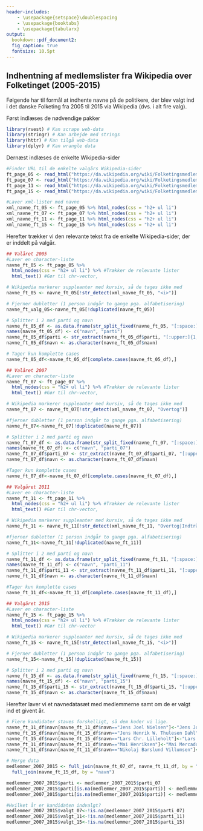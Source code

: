 ```yaml
---
header-includes:
    - \usepackage{setspace}\doublespacing
    - \usepackage{booktabs} 
    - \usepackage{tabularx}
output:   
  bookdown::pdf_document2:
  fig_caption: true
  fontsize: 10.5pt
---
```


## Indhentning af medlemslister fra Wikipedia over Folketinget (2005-2015) 
Følgende har til formål at indhente navne på de politikere, der blev valgt ind i det danske Folketing fra 2005 til 2015 via Wikipedia (dvs. i alt fire valg).

Først indlæses de nødvendige pakker
```r
library(rvest) # Kan scrape web-data
library(stringr) # Kan arbejde med strings
library(httr) # Kan tilgå web-data
library(dplyr) # Kan wrangle data
```

Dernæst indlæses de enkelte Wikipedia-sider
```r
#Finder URL til de enkelte valgårs Wikipedia-sider
ft_page_05 <- read_html("https://da.wikipedia.org/wiki/Folketingsmedlemmer_valgt_i_2005")
ft_page_07 <- read_html("https://da.wikipedia.org/wiki/Folketingsmedlemmer_valgt_i_2007")
ft_page_11 <- read_html("https://da.wikipedia.org/wiki/Folketingsmedlemmer_valgt_i_2011")
ft_page_15 <- read_html("https://da.wikipedia.org/wiki/Folketingsmedlemmer_valgt_i_2015")

#Laver xml-lister med navne
xml_navne_ft_05 <- ft_page_05 %>% html_nodes(css = "h2+ ul li") 
xml_navne_ft_07 <- ft_page_07 %>% html_nodes(css = "h2+ ul li") 
xml_navne_ft_11 <- ft_page_11 %>% html_nodes(css = "h2+ ul li") 
xml_navne_ft_15 <- ft_page_15 %>% html_nodes(css = "h2+ ul li") 
```

Herefter trækker vi den relevante tekst fra de enkelte Wikipedia-sider, der er inddelt på valgår.
```r
## Valåret 2005
#Laver en character-liste
navne_ft_05 <- ft_page_05 %>%
  html_nodes(css = "h2+ ul li") %>% #Trækker de relevante lister
  html_text() #Gør til chr-vector, 

# Wikipedia markerer suppleanter med kursiv, så de tages ikke med
navne_ft_05 <- navne_ft_05[!str_detect(xml_navne_ft_05, "<i>")]

# Fjerner dubletter (1 person indgår to gange pga. alfabetisering)
navne_ft_valg_05<-navne_ft_05[!duplicated(navne_ft_05)]

# Splitter i 2 med parti og navn
navne_ft_05_df <- as.data.frame(str_split_fixed(navne_ft_05, "[:space:]\\(", n=2))
names(navne_ft_05_df) <- c("navn", "parti")
navne_ft_05_df$parti <- str_extract(navne_ft_05_df$parti, "[:upper:]{1,3}")
navne_ft_05_df$navn <- as.character(navne_ft_05_df$navn)

# Tager kun komplette cases
navne_ft_05_df<-navne_ft_05_df[complete.cases(navne_ft_05_df),]
```

```r
## Valåret 2007
#Laver en character-liste
navne_ft_07 <- ft_page_07 %>%
  html_nodes(css = "h2+ ul li") %>% #Trækker de relevante lister
  html_text() #Gør til chr-vector, 

# Wikipedia markerer suppleanter med kursiv, så de tages ikke med
navne_ft_07 <- navne_ft_07[!str_detect(xml_navne_ft_07, "Overtog")]

#fjerner dubletter (1 person indgår to gange pga. alfabetisering)
navne_ft_07<-navne_ft_07[!duplicated(navne_ft_07)]

# Splitter i 2 med parti og navn
navne_ft_07_df <- as.data.frame(str_split_fixed(navne_ft_07, "[:space:]\\(", n=2))
names(navne_ft_07_df) <- c("navn", "parti_07")
navne_ft_07_df$parti_07 <- str_extract(navne_ft_07_df$parti_07, "[:upper:]{1,3}")
navne_ft_07_df$navn <- as.character(navne_ft_07_df$navn)

#Tager kun komplette cases
navne_ft_07_df<-navne_ft_07_df[complete.cases(navne_ft_07_df),]
```

```r
## Valgåret 2011
#Laver en character-liste
navne_ft_11 <- ft_page_11 %>%
  html_nodes(css = "h2+ ul li") %>% #Trækker de relevante lister
  html_text() #Gør til chr-vector, 

# Wikipedia markerer suppleanter med kursiv, så de tages ikke med
navne_ft_11 <- navne_ft_11[!str_detect(xml_navne_ft_11, "Overtog|Indtrådt")]

#fjerner dubletter (1 person indgår to gange pga. alfabetisering)
navne_ft_11<-navne_ft_11[!duplicated(navne_ft_11)]

# Splitter i 2 med parti og navn
navne_ft_11_df <- as.data.frame(str_split_fixed(navne_ft_11, "[:space:]\\(", n=2))
names(navne_ft_11_df) <- c("navn", "parti_11")
navne_ft_11_df$parti_11 <- str_extract(navne_ft_11_df$parti_11, "[:upper:]{1,3}")
navne_ft_11_df$navn <- as.character(navne_ft_11_df$navn)

#Tager kun komplette cases
navne_ft_11_df<-navne_ft_11_df[complete.cases(navne_ft_11_df),]
```

```r
## Valgåret 2015
#Laver en character-liste
navne_ft_15 <- ft_page_15 %>%
  html_nodes(css = "h2+ ul li") %>% #Trækker de relevante lister
  html_text() #Gør til chr-vector

# Wikipedia markerer suppleanter med kursiv, så de tages ikke med
navne_ft_15 <- navne_ft_15[!str_detect(xml_navne_ft_15, "<i>")]

# Fjerner dubletter (1 person indgår to gange pga. alfabetisering)
navne_ft_15<-navne_ft_15[!duplicated(navne_ft_15)]

# Splitter i 2 med parti og navn
navne_ft_15_df <- as.data.frame(str_split_fixed(navne_ft_15, "[:space:]\\(", n=2))
names(navne_ft_15_df) <- c("navn", "parti_15")
navne_ft_15_df$parti_15 <- str_extract(navne_ft_15_df$parti_15, "[:upper:]{1,3}")
navne_ft_15_df$navn <- as.character(navne_ft_15_df$navn)
```

Herefter laver vi et navnedatasæt med medlemmerne samt om de er valgt ind et givent år.
```r
# Flere kandidater staves forskelligt, så dem koder vi lige.
navne_ft_11_df$navn[navne_ft_11_df$navn=="Jens Joel Nielsen"]<-"Jens Joel"
navne_ft_15_df$navn[navne_ft_15_df$navn=="Jens Henrik W. Thulesen Dahl"]<-"Jens Henrik Thulesen Dahl"
navne_ft_15_df$navn[navne_ft_15_df$navn=="Lars Chr. Lilleholt"]<-"Lars Christian Lilleholt"
navne_ft_11_df$navn[navne_ft_11_df$navn=="Mai Henriksen"]<-"Mai Mercado"
navne_ft_11_df$navn[navne_ft_11_df$navn=="Nikolaj Barslund Villumsen"]<-"Nikolaj Villumsen"

# Merge data
medlemmer_2007_2015 <- full_join(navne_ft_07_df, navne_ft_11_df, by = "navn") %>%
  full_join(navne_ft_15_df, by = "navn")

medlemmer_2007_2015$parti <- medlemmer_2007_2015$parti_07
medlemmer_2007_2015$parti[is.na(medlemmer_2007_2015$parti)] <- medlemmer_2007_2015$parti_11[is.na(medlemmer_2007_2015$parti)]
medlemmer_2007_2015$parti[is.na(medlemmer_2007_2015$parti)] <- medlemmer_2007_2015$parti_15[is.na(medlemmer_2007_2015$parti)]

#Hvilket år er kandidaten indvalgt?
medlemmer_2007_2015$valgt_07<-!is.na(medlemmer_2007_2015$parti_07)
medlemmer_2007_2015$valgt_11<-!is.na(medlemmer_2007_2015$parti_11)
medlemmer_2007_2015$valgt_15<-!is.na(medlemmer_2007_2015$parti_15)
```

